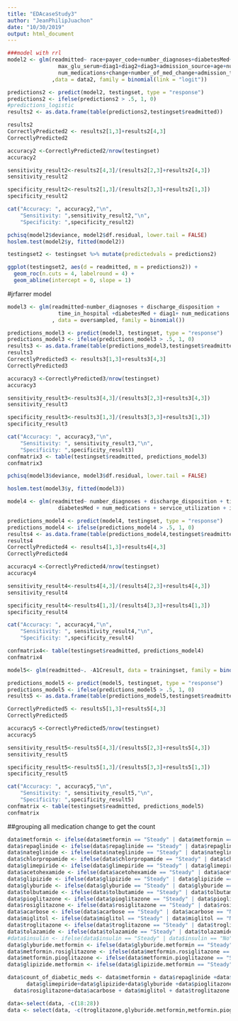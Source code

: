 ```yaml
---
title: "EDAcaseStudy3"
author: "JeanPhilipJuachon"
date: "10/30/2019"
output: html_document
---
```


```r
###model with rrl
model2 <- glm(readmitted~ race+payer_code+number_diagnoses+diabetesMed+diag1+discharge_disposition+num_lab_procedures+
                max_glu_serum+diag1+diag2+diag3+admission_source+age+num_procedures+A1Cresult+service_utilization+
                num_medications+change+number_of_med_change+admission_type + insulin
              ,data = data2, family = binomial(link = "logit"))

predictions2 <- predict(model2, testingset, type = "response")
predictions2 <- ifelse(predictions2 > .5, 1, 0)
#predictions_logistic
results2 <- as.data.frame(table(predictions2,testingset$readmitted))

results2
CorrectlyPredicted2 <- results2[1,3]+results2[4,3]
CorrectlyPredicted2

accuracy2 <-CorrectlyPredicted2/nrow(testingset)
accuracy2

sensitivity_result2<-results2[4,3]/(results2[2,3]+results2[4,3])
sensitivity_result2

specificity_result2<-results2[1,3]/(results2[3,3]+results2[1,3])
specificity_result2

cat("Accuracy: ", accuracy2,"\n",
    "Sensitivity: ",sensitivity_result2,"\n",
    "Specificity: ",specificity_result2)

pchisq(model2$deviance, model2$df.residual, lower.tail = FALSE)
hoslem.test(model2$y, fitted(model2))
```



```r
testingset2 <- testingset %>% mutate(predictedvals = predictions2)

ggplot(testingset2, aes(d = readmitted, m = predictions2)) +
  geom_roc(n.cuts = 4, labelround = 4) +
  geom_abline(intercept = 0, slope = 1)
```

#jrfarrer model
```r
model3 <- glm(readmitted~number_diagnoses + discharge_disposition + 
                time_in_hospital +diabetesMed + diag1+ num_medications + service_utilization + insulin
              , data = oversampled, family = binomial())

predictions_model3 <- predict(model3, testingset, type = "response")
predictions_model3 <- ifelse(predictions_model3 > .5, 1, 0)
results3 <- as.data.frame(table(predictions_model3,testingset$readmitted))
results3
CorrectlyPredicted3 <- results3[1,3]+results3[4,3]
CorrectlyPredicted3

accuracy3 <-CorrectlyPredicted3/nrow(testingset)
accuracy3

sensitivity_result3<-results3[4,3]/(results3[2,3]+results3[4,3])
sensitivity_result3

specificity_result3<-results3[1,3]/(results3[3,3]+results3[1,3])
specificity_result3

cat("Accuracy: ", accuracy3,"\n",
    "Sensitivity: ", sensitivity_result3,"\n",
    "Specificity: ",specificity_result3)
confmatrix3 <- table(testingset$readmitted, predictions_model3)
confmatrix3

pchisq(model3$deviance, model3$df.residual, lower.tail = FALSE)

hoslem.test(model3$y, fitted(model3))
```

```r
model4 <- glm(readmitted~ number_diagnoses + discharge_disposition + time_in_hospital + 
                diabetesMed + num_medications + service_utilization + insulin+diag1+diag2+diag3+(diag1*diag2)+(diag1*diag3)+(diag2*diag3), data = trainingset, family = binomial())

predictions_model4 <- predict(model4, testingset, type = "response")
predictions_model4 <- ifelse(predictions_model4 > .5, 1, 0)
results4 <- as.data.frame(table(predictions_model4,testingset$readmitted))
results4
CorrectlyPredicted4 <- results4[1,3]+results4[4,3]
CorrectlyPredicted4

accuracy4 <-CorrectlyPredicted4/nrow(testingset)
accuracy4

sensitivity_result4<-results4[4,3]/(results4[2,3]+results4[4,3])
sensitivity_result4

specificity_result4<-results4[1,3]/(results4[3,3]+results4[1,3])
specificity_result4

cat("Accuracy: ", accuracy4,"\n",
    "Sensitivity: ", sensitivity_result4,"\n",
    "Specificity: ",specificity_result4)

confmatrix4<- table(testingset$readmitted, predictions_model4)
confmatrix4
```
```r
model5<- glm(readmitted~. -A1Cresult, data = trainingset, family = binomial())

predictions_model5 <- predict(model5, testingset, type = "response")
predictions_model5 <- ifelse(predictions_model5 > .5, 1, 0)
results5 <- as.data.frame(table(predictions_model5,testingset$readmitted))

CorrectlyPredicted5 <- results5[1,3]+results5[4,3]
CorrectlyPredicted5

accuracy5 <-CorrectlyPredicted5/nrow(testingset)
accuracy5

sensitivity_result5<-results5[4,3]/(results5[2,3]+results5[4,3])
sensitivity_result5

specificity_result5<-results5[1,3]/(results5[3,3]+results5[1,3])
specificity_result5

cat("Accuracy: ", accuracy5,"\n",
    "Sensitivity: ", sensitivity_result5,"\n",
    "Specificity: ",specificity_result5)
confmatrix <- table(testingset$readmitted, predictions_model5)
confmatrix
```

##grouping all medication change to get the count
```r
data$metformin <- ifelse(data$metformin == "Steady" | data$metformin == "No",0,1)
data$repaglinide <- ifelse(data$repaglinide == "Steady" | data$repaglinide == "No",0,1)
data$nateglinide <- ifelse(data$nateglinide == "Steady" | data$nateglinide == "No",0,1)
data$chlorpropamide <- ifelse(data$chlorpropamide == "Steady" | data$chlorpropamide == "No",0,1)
data$glimepiride <- ifelse(data$glimepiride == "Steady" | data$glimepiride == "No",0,1)
data$acetohexamide <- ifelse(data$acetohexamide == "Steady" | data$acetohexamide == "No",0,1)
data$glipizide <- ifelse(data$glipizide == "Steady" | data$glipizide == "No",0,1)
data$glyburide <- ifelse(data$glyburide == "Steady" | data$glyburide == "No",0,1)
data$tolbutamide <- ifelse(data$tolbutamide == "Steady" | data$tolbutamide == "No",0,1)
data$pioglitazone <- ifelse(data$pioglitazone == "Steady" | data$pioglitazone == "No",0,1)
data$rosiglitazone <- ifelse(data$rosiglitazone == "Steady" | data$rosiglitazone == "No",0,1)
data$acarbose <- ifelse(data$acarbose == "Steady" | data$acarbose == "No",0,1)
data$miglitol <- ifelse(data$miglitol == "Steady" | data$miglitol == "No",0,1)
data$troglitazone <- ifelse(data$troglitazone == "Steady" | data$troglitazone == "No",0,1)
data$tolazamide <- ifelse(data$tolazamide == "Steady" | data$tolazamide == "No",0,1)
#data$insulin <- ifelse(data$insulin == "Steady" | data$insulin == "No",0,1)
data$glyburide.metformin <- ifelse(data$glyburide.metformin == "Steady" | data$glyburide.metformin == "No",0,1)
data$metformin.rosiglitazone <- ifelse(data$metformin.rosiglitazone == "Steady" | data$metformin.rosiglitazone == "No",0,1)
data$metformin.pioglitazone <- ifelse(data$metformin.pioglitazone == "Steady" | data$metformin.pioglitazone == "No",0,1)
data$glipizide.metformin <- ifelse(data$glipizide.metformin == "Steady" | data$glipizide.metformin == "No",0,1)

data$count_of_diabetic_meds <- data$metformin + data$repaglinide +data$nateglinide +data$chlorpropamide+
      data$glimepiride+data$glipizide+data$glyburide +data$pioglitazone +
  data$rosiglitazone+data$acarbose + data$miglitol + data$troglitazone + data$glyburide.metformin + data$metformin.rosiglitazone + data$metformin.pioglitazone

data<-select(data, -c(18:28))
data <- select(data, -c(troglitazone,glyburide.metformin,metformin.pioglitazone,metformin.rosiglitazone))
```

